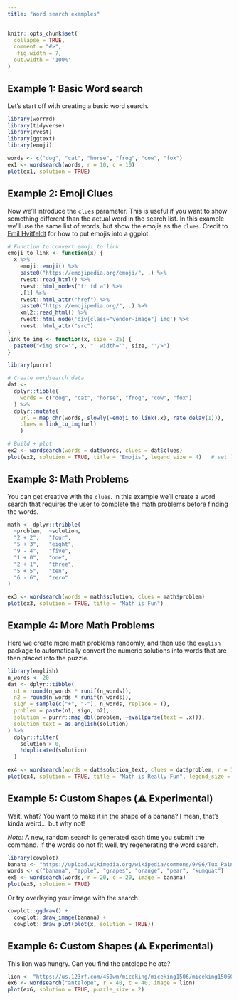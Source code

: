 ```yaml
---
title: "Word search examples"
---
```


```r
knitr::opts_chunk$set(
  collapse = TRUE,
  comment = "#>",
   fig.width = 7, 
  out.width = '100%'
)
```


## Example 1: Basic Word search

Let's start off with creating a basic word search.

```r
library(worrrd)
library(tidyverse)
library(rvest)
library(ggtext)
library(emoji)
```

```r
words <- c("dog", "cat", "horse", "frog", "cow", "fox")
ex1 <- wordsearch(words, r = 10, c = 10)
plot(ex1, solution = TRUE)
```

## Example 2: Emoji Clues

Now we'll introduce the `clues` parameter.  This is useful if you want to show something different than the actual word in the search list.  In this example we'll use the same list of words, but show the emojis as the `clues`.  Credit to [Emil Hvitfeldt](https://www.hvitfeldt.me/blog/real-emojis-in-ggplot2/) for how to put emojis into a ggplot.

```r
# Function to convert emoji to link
emoji_to_link <- function(x) {
  x %>%
    emoji::emoji() %>%
    paste0("https://emojipedia.org/emoji/", .) %>%
    rvest::read_html() %>%
    rvest::html_nodes("tr td a") %>%
    .[1] %>%
    rvest::html_attr("href") %>%
    paste0("https://emojipedia.org/", .) %>%
    xml2::read_html() %>%
    rvest::html_node('div[class="vendor-image"] img') %>%
    rvest::html_attr("src")
}
link_to_img <- function(x, size = 25) {
  paste0("<img src='", x, "' width='", size, "'/>")
}

library(purrr)

# Create wordsearch data
dat <- 
  dplyr::tibble(
    words = c("dog", "cat", "horse", "frog", "cow", "fox")
  ) %>%
  dplyr::mutate(
    url = map_chr(words, slowly(~emoji_to_link(.x), rate_delay(1))),
    clues = link_to_img(url)
    )

# Build + plot
ex2 <- wordsearch(words = dat$words, clues = dat$clues)
plot(ex2, solution = TRUE, title = "Emojis", legend_size = 4)   # set legend_size to force ggtext
```


## Example 3:  Math Problems

You can get creative with the `clues`.  In this example we'll create a word search 
that requires the user to complete the math problems before finding the words.

```r
math <- dplyr::tribble(
  ~problem,  ~solution,
  "2 + 2",   "four",
  "5 + 3",   "eight",
  "9 - 4",   "five",
  "1 + 0",   "one",
  "2 + 1",   "three",
  "5 + 5",   "ten",
  "6 - 6",   "zero"
)

ex3 <- wordsearch(words = math$solution, clues = math$problem)
plot(ex3, solution = TRUE, title = "Math is Fun")
```

## Example 4:  More Math Problems

Here we create more math problems randomly, and then use the `english` package to automatically convert the numeric solutions into words that are then placed into the puzzle.

```r
library(english)
n_words <- 20
dat <- dplyr::tibble(
  n1 = round(n_words * runif(n_words)),
  n2 = round(n_words * runif(n_words)),
  sign = sample(c("+", "-"), n_words, replace = T),
  problem = paste(n1, sign, n2),
  solution = purrr::map_dbl(problem, ~eval(parse(text = .x))),
  solution_text = as.english(solution)
) %>%
  dplyr::filter(
    solution > 0,
    !duplicated(solution)
  )

ex4 <- wordsearch(words = dat$solution_text, clues = dat$problem, r = 15, c = 15)
plot(ex4, solution = TRUE, title = "Math is Really Fun", legend_size = 4)
```

## Example 5: Custom Shapes (⚠️ Experimental)

Wait, what?  You want to make it in the shape of a banana?  I mean, that's kinda weird... but why not!

_Note:_ A new, random search is generated each time you submit the command. If the 
words do not fit well, try regenerating the word search.

```r
library(cowplot)
banana <- "https://upload.wikimedia.org/wikipedia/commons/9/96/Tux_Paint_banana.svg"
words <- c("banana", "apple", "grapes", "orange", "pear", "kumquat")
ex5 <- wordsearch(words, r = 20, c = 20, image = banana)
plot(ex5, solution = TRUE)
```

Or try overlaying your image with the search.

```r
cowplot::ggdraw() +
  cowplot::draw_image(banana) +
  cowplot::draw_plot(plot(x, solution = TRUE))

```


## Example 6: Custom Shapes (⚠️ Experimental)

This lion was hungry.  Can you find the antelope he ate?

```r
lion <- "https://us.123rf.com/450wm/miceking/miceking1506/miceking150601500/40903456-stock-vector-lion-silhouette.jpg"
ex6 <- wordsearch("antelope", r = 40, c = 40, image = lion)
plot(ex6, solution = TRUE, puzzle_size = 2)
```


